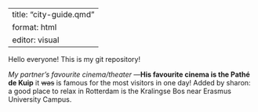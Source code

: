 
---
title: "city-guide.qmd"
format: html
editor: visual
---

Hello everyone! This is my git repository!

*My partner's favourite cinema/theater* ---**His favourite cinema is the Pathé de Kuip** it ~~was~~ is famous for the most visitors in one day!
Added by sharon: a good place to relax in Rotterdam is the Kralingse Bos near Erasmus University Campus.
